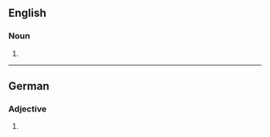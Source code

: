 ==English==

===Noun===
{{head|en|noun form}}

# {{plural of|en|aerobe}}

----

==German==

===Adjective===
{{head|de|adjective form}}

# {{de-adj form of|aerob}}